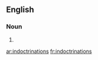 ==English==

===Noun===
{{head|en}}

# {{plural of| indoctrination}}

[[ar:indoctrinations]]
[[fr:indoctrinations]]